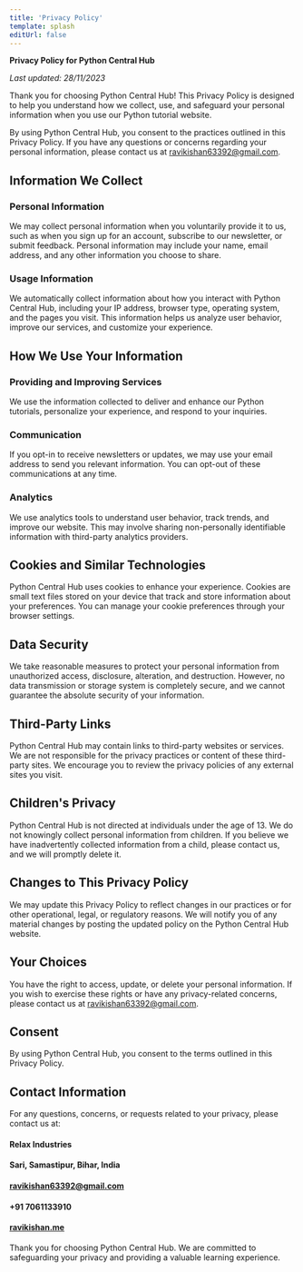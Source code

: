 ```yaml
---
title: 'Privacy Policy'
template: splash
editUrl: false
---
```


**Privacy Policy for Python Central Hub**

*Last updated: 28/11/2023*

Thank you for choosing Python Central Hub! This Privacy Policy is designed to help you understand how we collect, use, and safeguard your personal information when you use our Python tutorial website.

By using Python Central Hub, you consent to the practices outlined in this Privacy Policy. If you have any questions or concerns regarding your personal information, please contact us at [ravikishan63392@gmail.com](mailto:ravikishan63392@gmail.com).

## Information We Collect

### Personal Information

We may collect personal information when you voluntarily provide it to us, such as when you sign up for an account, subscribe to our newsletter, or submit feedback. Personal information may include your name, email address, and any other information you choose to share.

### Usage Information

We automatically collect information about how you interact with Python Central Hub, including your IP address, browser type, operating system, and the pages you visit. This information helps us analyze user behavior, improve our services, and customize your experience.

## How We Use Your Information

### Providing and Improving Services

We use the information collected to deliver and enhance our Python tutorials, personalize your experience, and respond to your inquiries.

### Communication

If you opt-in to receive newsletters or updates, we may use your email address to send you relevant information. You can opt-out of these communications at any time.

### Analytics

We use analytics tools to understand user behavior, track trends, and improve our website. This may involve sharing non-personally identifiable information with third-party analytics providers.

## Cookies and Similar Technologies

Python Central Hub uses cookies to enhance your experience. Cookies are small text files stored on your device that track and store information about your preferences. You can manage your cookie preferences through your browser settings.

## Data Security

We take reasonable measures to protect your personal information from unauthorized access, disclosure, alteration, and destruction. However, no data transmission or storage system is completely secure, and we cannot guarantee the absolute security of your information.

## Third-Party Links

Python Central Hub may contain links to third-party websites or services. We are not responsible for the privacy practices or content of these third-party sites. We encourage you to review the privacy policies of any external sites you visit.

## Children's Privacy

Python Central Hub is not directed at individuals under the age of 13. We do not knowingly collect personal information from children. If you believe we have inadvertently collected information from a child, please contact us, and we will promptly delete it.

## Changes to This Privacy Policy

We may update this Privacy Policy to reflect changes in our practices or for other operational, legal, or regulatory reasons. We will notify you of any material changes by posting the updated policy on the Python Central Hub website.

## Your Choices

You have the right to access, update, or delete your personal information. If you wish to exercise these rights or have any privacy-related concerns, please contact us at [ravikishan63392@gmail.com](mailto:ravikishan63392@gmail.com).

## Consent

By using Python Central Hub, you consent to the terms outlined in this Privacy Policy.

## Contact Information

For any questions, concerns, or requests related to your privacy, please contact us at:

#### Relax Industries
#### Sari, Samastipur, Bihar, India
#### ravikishan63392@gmail.com
#### +91 7061133910
#### [ravikishan.me](https://ravikishan.me)

Thank you for choosing Python Central Hub. We are committed to safeguarding your privacy and providing a valuable learning experience.